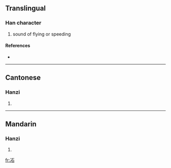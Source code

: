 ==Translingual==

===Han character===
{{Han char|rn=15|rad=冫|as=05|sn=7|four=|canj=戈一一口 (IMMR)}}

# sound of flying or speeding

====References====
* {{Han ref|kx=0132.040|hdz=10295.130|uh=34C8|ud=13512}}

----

==Cantonese==

===Hanzi===
{{yue-hanzi|jyut=|y=bing1}}

# {{defn|Cantonese}}

----

==Mandarin==

===Hanzi===
{{cmn-hanzi|pin=[[bèi]] ([[bei4]]), [[bìng]] ([[bing4]]), [[fèi]] ([[fei4]])|wg=pei<sup>4</sup>, ping<sup>4</sup>, fei<sup>4</sup>}}

# {{defn|Mandarin}}

[[fr:㓈]]